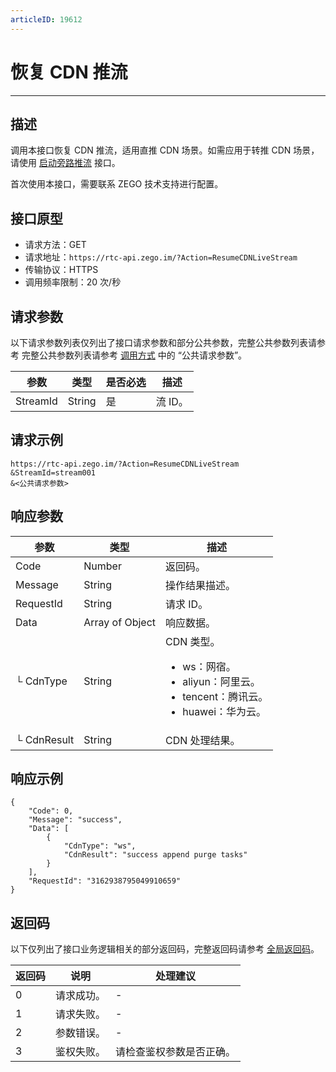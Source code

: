 ```yaml
---
articleID: 19612
---
```



# 恢复 CDN 推流

---

## 描述

调用本接口恢复 CDN 推流，适用直推 CDN 场景。如需应用于转推 CDN 场景，请使用 [启动旁路推流](!media/CreatCDNTransferRule) 接口。

<Warning title="注意">


首次使用本接口，需要联系 ZEGO 技术支持进行配置。

</Warning>



## 接口原型

- 请求方法：GET
- 请求地址：`https://rtc-api.zego.im/?Action=ResumeCDNLiveStream`
- 传输协议：HTTPS
- 调用频率限制：20 次/秒


## 请求参数

以下请求参数列表仅列出了接口请求参数和部分公共参数，完整公共参数列表请参考 完整公共参数列表请参考 [调用方式](./../making-api-requests.mdx#公共请求参数) 中的 “公共请求参数”。


<table>

<thead>
  <tr>
    <th>参数</th>
    <th>类型</th>
    <th>是否必选</th>
    <th>描述</th>
  </tr>
</thead>
<tbody>
  <tr>
    <td>StreamId</td>
    <td>String</td>
    <td>是</td>
    <td>流 ID。</td>
  </tr>
</tbody>
</table>


## 请求示例

```
https://rtc-api.zego.im/?Action=ResumeCDNLiveStream
&StreamId=stream001
&<公共请求参数>
```

## 响应参数


| 参数 | 类型 | 描述 |
|---|---|---|
| Code | Number | 返回码。 |
| Message | String | 操作结果描述。 |
| RequestId | String | 请求 ID。 |
| Data | Array of Object | 响应数据。 |
| └ CdnType | String | CDN 类型。<ul><li>ws：网宿。</li><li>aliyun：阿里云。</li><li>tencent：腾讯云。</li><li>huawei：华为云。</li></ul> |
| └ CdnResult | String | CDN 处理结果。 |



## 响应示例

```
{
    "Code": 0,
    "Message": "success",
    "Data": [
        {
            "CdnType": "ws",
            "CdnResult": "success append purge tasks"
        }
    ],
    "RequestId": "3162938795049910659"
}
```

## 返回码

以下仅列出了接口业务逻辑相关的部分返回码，完整返回码请参考 [全局返回码](!global_return_code)。

|返回码|说明|处理建议|
|-----|------|-----|
| 0 | 请求成功。 |-|
| 1 | 请求失败。 |-|
| 2 | 参数错误。 |-|
| 3 | 鉴权失败。 | 请检查鉴权参数是否正确。|
